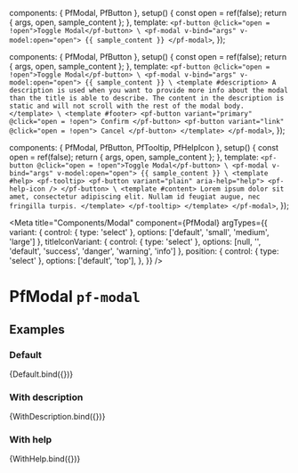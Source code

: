 

  components: { PfModal, PfButton },
  setup() {
    const open = ref(false);
    return { args, open, sample_content };
  },
  template: `
    <pf-button @click="open = !open">Toggle Modal</pf-button>
\
    <pf-modal v-bind="args" v-model:open="open">
      {{ sample_content }}
    </pf-modal>
  `,
});

  components: { PfModal, PfButton },
  setup() {
    const open = ref(false);
    return { args, open, sample_content };
  },
  template: `
    <pf-button @click="open = !open">Toggle Modal</pf-button>
\
    <pf-modal v-bind="args" v-model:open="open">
      {{ sample_content }}
\
      <template #description>
        A description is used when you want to provide more info about the modal than the title is able to describe. The content in the description is static and will not scroll with the rest of the modal body.
      </template>
\
      <template #footer>
        <pf-button variant="primary" @click="open = !open">
          Confirm
        </pf-button>
        <pf-button variant="link" @click="open = !open">
          Cancel
        </pf-button>
      </template>
    </pf-modal>
  `,
});

  components: { PfModal, PfButton, PfTooltip, PfHelpIcon },
  setup() {
    const open = ref(false);
    return { args, open, sample_content };
  },
  template: `
    <pf-button @click="open = !open">Toggle Modal</pf-button>
\
    <pf-modal v-bind="args" v-model:open="open">
      {{ sample_content }}
\
      <template #help>
        <pf-tooltip>
          <pf-button variant="plain" aria-help="help">
            <pf-help-icon />
          </pf-button>
\
          <template #content>
            Lorem ipsum dolor sit amet, consectetur adipiscing elit. Nullam id feugiat augue, nec fringilla
            turpis.
          </template>
        </pf-tooltip>
      </template>
    </pf-modal>
  `,
});


<Meta title="Components/Modal" component={PfModal}  argTypes={{
    variant: { control: { type: 'select' }, options: ['default', 'small', 'medium', 'large'] },
    titleIconVariant: { control: { type: 'select' }, options: [null, '', 'default', 'success', 'danger', 'warning', 'info'] },
    position: {
      control: { type: 'select' },
      options: ['default', 'top'],
    },
  }} />

# PfModal `pf-modal`

## Examples

### Default

<Canvas withSource="open">
  <Story name="Default" args={{
    title: 'Simple modal header',
    sample_content: `Lorem ipsum dolor sit amet, consectetur adipiscing elit, sed do eiusmod tempor incididunt ut labore et dolore
    magna aliqua. Ut enim ad minim veniam, quis nostrud exercitation ullamco laboris nisi ut aliquip ex ea commodo
    consequat. Duis aute irure dolor in reprehenderit in voluptate velit esse cillum dolore eu fugiat nulla
    pariatur. Excepteur sint occaecat cupidatat non proident, sunt in culpa qui officia deserunt mollit anim id
    est laborum.`,
  }}>
    {Default.bind({})}
  </Story>
</Canvas>

<ArgsTable story="Default" />

### With description

<Canvas withSource="open">
  <Story name="With description" args={{
    title: 'Simple modal header',
    sample_content: `Lorem ipsum dolor sit amet, consectetur adipiscing elit, sed do eiusmod tempor incididunt ut labore et dolore
    magna aliqua. Ut enim ad minim veniam, quis nostrud exercitation ullamco laboris nisi ut aliquip ex ea commodo
    consequat. Duis aute irure dolor in reprehenderit in voluptate velit esse cillum dolore eu fugiat nulla
    pariatur. Excepteur sint occaecat cupidatat non proident, sunt in culpa qui officia deserunt mollit anim id
    est laborum.`,
    variant: 'small',
  }}>
    {WithDescription.bind({})}
  </Story>
</Canvas>

### With help

<Canvas withSource="open">
  <Story name="With help" args={{
    title: 'Simple modal header',
    sample_content: `Lorem ipsum dolor sit amet, consectetur adipiscing elit, sed do eiusmod tempor incididunt ut labore et dolore
    magna aliqua. Ut enim ad minim veniam, quis nostrud exercitation ullamco laboris nisi ut aliquip ex ea commodo
    consequat. Duis aute irure dolor in reprehenderit in voluptate velit esse cillum dolore eu fugiat nulla
    pariatur. Excepteur sint occaecat cupidatat non proident, sunt in culpa qui officia deserunt mollit anim id
    est laborum.`,
  }}>
    {WithHelp.bind({})}
  </Story>
</Canvas>
